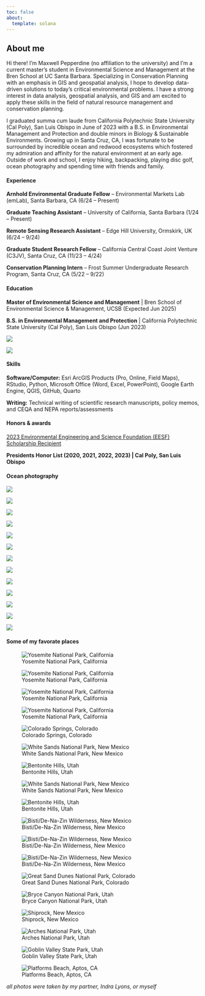 ```yaml
---
toc: false
about:
  template: solana
---
```


## About me

Hi there! I'm Maxwell Pepperdine (no affiliation to the university) and I'm a current master's student in Environmental Science and Management at the Bren School at UC Santa Barbara. Specializing in Conservation Planning with an emphasis in GIS and geospatial analysis, I hope to develop data-driven solutions to today’s critical environmental problems. I have a strong interest in data analysis, geospatial analysis, and GIS and am excited to apply these skills in the field of natural resource management and conservation planning.

I graduated summa cum laude from California Polytechnic State University (Cal Poly), San Luis Obispo in June of 2023 with a B.S. in Environmental Management and Protection and double minors in Biology & Sustainable Environments. Growing up in Santa Cruz, CA, I was fortunate to be surrounded by incredible ocean and redwood ecosystems which fostered my admiration and affinity for the natural environment at an early age. Outside of work and school, I enjoy hiking, backpacking, playing disc golf, ocean photography and spending time with friends and family. 

::: panel-tabset
#### Experience

**Arnhold Environmental Graduate Fellow** – Environmental Markets Lab (emLab), Santa Barbara, CA (6/24 – Present)

**Graduate Teaching Assistant** – University of California, Santa Barbara (1/24 – Present)

**Remote Sensing Research Assistant** – Edge Hill University, Ormskirk, UK (6/24 – 9/24)

**Graduate Student Research Fellow** – California Central Coast Joint Venture (C3JV), Santa Cruz, CA (11/23 – 4/24)

**Conservation Planning Intern** – Frost Summer Undergraduate Research Program, Santa Cruz, CA (5/22 – 9/22)

#### Education

**Master of Environmental Science and Management** \| Bren School of Environmental Science & Management, UCSB (Expected Jun 2025)

**B.S. in Environmental Management and Protection** \| California Polytechnic State University (Cal Poly), San Luis Obispo (Jun 2023)

::: {layout-ncol="2"}
![](photos/bren_logo.png){.rounded-hover}

![](photos/cal_poly_logo.png){.rounded-hover}
:::

#### Skills

**Software/Computer:** Esri ArcGIS Products (Pro, Online, Field Maps), RStudio, Python, Microsoft Office (Word, Excel, PowerPoint), Google Earth Engine, QGIS, GitHub, Quarto

**Writing:** Technical writing of scientific research manuscripts, policy memos, and CEQA and NEPA reports/assessments

#### Honors & awards

[2023 Environmental Engineering and Science Foundation (EESF) Scholarship Recipient](https://www.eesfoundation.org/scholarship/ScholarshipRecipients-2023.php)

**Presidents Honor List (2020, 2021, 2022, 2023) \| Cal Poly, San Luis Obispo**

#### Ocean photography

::: {layout-ncol="2"}
![](photos/turtle1.jpg){.rounded-hover}

![](photos/turtle3.jpg){.rounded-hover}

![](photos/turtle2.jpg){.rounded-hover}

![](photos/turtle03.jpg){.rounded-hover}

![](photos/turtle4.jpg){.rounded-hover}

![](photos/turtle6.jpg){.rounded-hover}

![](photos/wave1.jpg){.rounded-hover}

![](photos/wave2.jpg){.rounded-hover}

![](photos/wave3.jpg){.rounded-hover}

![](photos/wave4.jpg){.rounded-hover}

![](photos/fish.jpg){.rounded-hover}

![](photos/turtle7.jpg){.rounded-hover}

![](photos/turtle5.jpg){.rounded-hover}
:::

#### Some of my favorate places

::: {layout-ncol="2"}
![Yosemite National Park, California](photos/land0.jpg){.rounded-hover}

![Yosemite National Park, California](photos/land01.jpg){.rounded-hover}

![Yosemite National Park, California](photos/land03.jpg){.rounded-hover}

![Yosemite National Park, California](photos/land02.jpg){.rounded-hover}

![Colorado Springs, Colorado](photos/land04.jpg){.rounded-hover}

![White Sands National Park, New Mexico](photos/land1.jpg){.rounded-hover}

![Bentonite Hills, Utah](photos/land3.jpg){.rounded-hover}

![White Sands National Park, New Mexico](photos/land2.jpg){.rounded-hover}

![Bentonite Hills, Utah](photos/land4.jpg){.rounded-hover}

![Bisti/De-Na-Zin Wilderness, New Mexico](photos/land5.jpg){.rounded-hover}

![Bisti/De-Na-Zin Wilderness, New Mexico](photos/land6.jpg){.rounded-hover}

![Bisti/De-Na-Zin Wilderness, New Mexico](photos/land7.jpg){.rounded-hover}

![Great Sand Dunes National Park, Colorado](photos/land8.jpg){.rounded-hover}

![Bryce Canyon National Park, Utah](photos/land9.jpg){.rounded-hover}

![Shiprock, New Mexico](photos/land10.jpg){.rounded-hover}

![Arches National Park, Utah](photos/land11.jpg){.rounded-hover}

![Goblin Valley State Park, Utah](photos/land12.jpg){.rounded-hover}

![Platforms Beach, Aptos, CA](photos/land13.jpg){.rounded-hover}

*all photos were taken by my partner, Indra Lyons, or myself*
:::
:::
